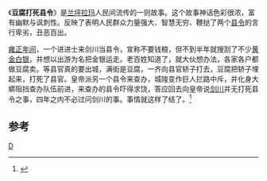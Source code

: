 {{Dead end|time=2016-12-16T14:25:23+00:00}}
{{Orphan|time=2016-12-16T14:25:23+00:00}}

《'''豆腐打死县令'''》是[[兰坪拉玛|兰坪拉玛]]人民间流传的一则故事。这个故事神话色彩很浓，富有幽默与讽刺性。反映了表明人民群众力量强大、智慧无穷、鞭挞了两个[[县令|县令]]的言行卑劣，丑恶百出。

[[雍正|雍正年间]]，一个进进士来剑川当县令，宣称不要钱粮，但不到半年就搜刮了不少[[金|黄金]][[白银|白银]]，并想以出游为名把金银运走。老百姓知道了，就大伙想办法，各家各户都做豆腐卖。等县官真的要出城，满街是豆腐，一齐向县官轿子打去，豆腐把轿子埋起来，打死了县官。皇帝派另一个县令来查办，城隍变作巨人拦路中斥，并化身大蟒阻挡查办队伍前进，来查办的县令吓得求饶，答应回去向皇帝说[[剑川县|剑川]]并无打死县令之事，四年之内不必过问剑川的事。事情就这样了结了。<ref>{{Cite web |url=http://www.dzwww.com/2011/dqmjzgh/cfzz/baizu/ls/201111/t20111118_6772012.htm |title=白族民间传说故事 |accessdate=2012-06-30 |archive-date=2012-01-18 |archive-url=https://web.archive.org/web/20120118003926/http://www.dzwww.com/2011/dqmjzgh/cfzz/baizu/ls/201111/t20111118_6772012.htm |dead-url=no }}</ref>

==参考==
<references/>

[[Category:白族文学|D]]